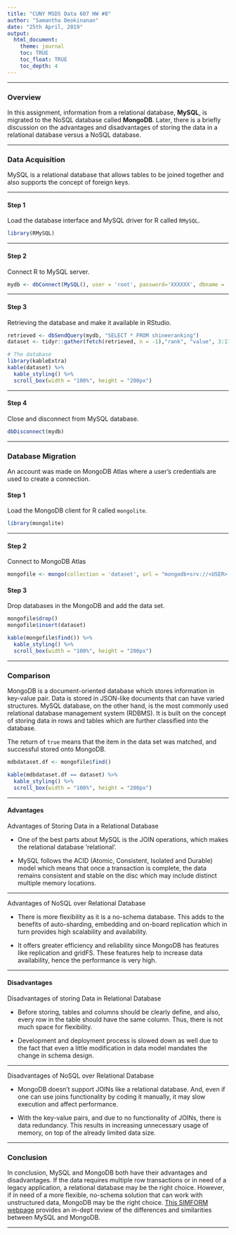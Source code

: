 ```yaml
---
title: "CUNY MSDS Data 607 HW #8"
author: "Samantha Deokinanan"
date: "25th April, 2019"
output:
  html_document:
    theme: journal
    toc: TRUE
    toc_float: TRUE  
    toc_depth: 4
---
```

***

### Overview

In this assignment, information from a relational database, **MySQL**, is migrated to the NoSQL database called **MongoDB**. Later, there is a briefly discussion on the advantages and disadvantages of storing the data in a relational database versus a NoSQL database.

***

### Data Acquisition {.tabset .tabset-fade .tabset.-pills}

MySQL is a relational database that allows tables to be joined together and also supports the concept of foreign keys.

***

#### Step 1

Load the database interface and MySQL driver for R called `RMySQL`.

```r
library(RMySQL)
```

***

#### Step 2

Connect R to MySQL server.

```r
mydb <- dbConnect(MySQL(), user = 'root', password='XXXXXX', dbname = 'Database name', host = 'localhost', port=3306)
```

***

#### Step 3

Retrieving the database and make it available in RStudio.

``` r
retrieved <- dbSendQuery(mydb, "SELECT * FROM shineeranking")
dataset <- tidyr::gather(fetch(retrieved, n = -1),"rank", "value", 3:17)

# The database
library(kableExtra)
kable(dataset) %>%
  kable_styling() %>%
  scroll_box(width = "100%", height = "200px")
```

***

#### Step 4

Close and disconnect from MySQL database.

```r
dbDisconnect(mydb)
```

***

### Database Migration {.tabset .tabset-fade .tabset.-pills}

An account was made on MongoDB Atlas where a user's credentials are used to create a connection.

#### Step 1

Load the MongoDB client for R called `mongolite`.

```r
library(mongolite)
```

***

#### Step 2

Connect to MongoDB Atlas

```r
mongofile <- mongo(collection = 'dataset', url = "mongodb+srv://<USER>:<PASSWORD>@cluster0-eurk1.mongodb.net/test")
```

#### Step 3

Drop databases in the MongoDB and add the data set.

```r
mongofile$drop()
mongofile$insert(dataset)

kable(mongofile$find()) %>%
  kable_styling() %>%
  scroll_box(width = "100%", height = "200px")
```

***

### Comparison {.tabset .tabset-fade .tabset.-pills}

MongoDB is a document-oriented database which stores information in key-value pair. Data is stored in JSON-like documents that can have varied structures. MySQL database, on the other hand, is the most commonly used relational database management system (RDBMS). It is built on the concept of storing data in rows and tables which are further classified into the database. 

The return of `true` means that the item in the data set was matched, and successful stored onto MongoDB.

```r
mdbdataset.df <- mongofile$find()

kable(mdbdataset.df == dataset) %>%
  kable_styling() %>%
  scroll_box(width = "100%", height = "200px")
```

***

#### Advantages 

Advantages of Storing Data in a Relational Database 

* One of the best parts about MySQL is the JOIN operations, which makes the relational database ‘relational’.

* MySQL follows the ACID (Atomic, Consistent, Isolated and Durable) model which means that once a transaction is complete, the data remains consistent and stable on the disc which may include distinct multiple memory locations.

*** 

Advantages of NoSQL over Relational Database 

* There is more flexibility as it is a no-schema database. This adds to the benefits of auto-sharding, embedding and on-board replication which in turn provides high scalability and availability.

* It offers greater efficiency and reliability since MongoDB has features like replication and gridFS. These features help to increase data availability, hence the performance is very high.

***
#### Disadvantages

Disadvantages of storing Data in Relational Database 

* Before storing, tables and columns should be clearly define, and also, every row in the table should have the same column. Thus, there is not much space for flexibility.

* Development and deployment process is slowed down as well due to the fact that even a little modification in data model mandates the change in schema design.

*** 
Disadvantages of NoSQL over Relational Database 

* MongoDB doesn’t support JOINs like a relational database. And, even if one can use joins functionality by coding it manually, it may slow execution and affect performance.

* With the key-value pairs, and due to no functionality of JOINs, there is data redundancy. This results in increasing unnecessary usage of memory, on top of the already limited data size.

***
### Conclusion

In conclusion, MySQL and MongoDB both have their advantages and disadvantages. If the data requires multiple row transactions or in need of a legacy application, a relational database may be the right choice. However, if in need of a more flexible, no-schema solution that can work with unstructured data, MongoDB may be the right choice. [This SIMFORM webpage](https://www.simform.com/mongodb-vs-mysql-databases/) provides an in-dept review of the differences and similarities between MySQL and MongoDB.

***
